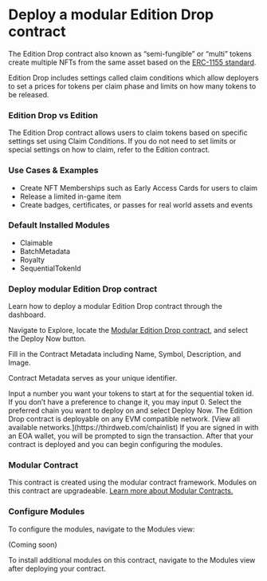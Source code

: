 
# Deploy a modular Edition Drop contract

The Edition Drop contract also known as “semi-fungible” or “multi” tokens create multiple NFTs from the same asset based on the [ERC-1155 standard](https://eips.ethereum.org/EIPS/eip-1155). 

Edition Drop includes settings called claim conditions which allow deployers to set a prices for tokens per claim phase and limits on how many tokens to be released. 

<ContractDeployCard contractName="Modular Edition Drop" href="https://thirdweb.com/thirdweb.eth/ERC1155CoreInitializable?module=eyJwdWJsaXNoZXIiOiJkZXBsb3llci50aGlyZHdlYi5ldGgiLCJtb2R1bGVJZCI6IkNsYWltYWJsZUVSQzExNTUifQ%3D%3D&module=eyJwdWJsaXNoZXIiOiJkZXBsb3llci50aGlyZHdlYi5ldGgiLCJtb2R1bGVJZCI6IkJhdGNoTWV0YWRhdGFFUkMxMTU1In0%3D&module=eyJwdWJsaXNoZXIiOiJkZXBsb3llci50aGlyZHdlYi5ldGgiLCJtb2R1bGVJZCI6IlJveWFsdHlFUkMxMTU1In0%3D&module=eyJwdWJsaXNoZXIiOiJkZXBsb3llci50aGlyZHdlYi5ldGgiLCJtb2R1bGVJZCI6IlNlcXVlbnRpYWxUb2tlbklkRVJDMTE1NSJ9&displayName=Modular+Edition+Drop" />


### Edition Drop vs Edition

The Edition Drop contract allows users to claim tokens based on specific settings set using Claim Conditions. If you do not need to set limits or special settings on how to claim, refer to the Edition contract.

### Use Cases & Examples

- Create NFT Memberships such as Early Access Cards for users to claim
- Release a limited in-game item
- Create badges, certificates, or passes for real world assets and events

### Default Installed Modules

- Claimable
- BatchMetadata
- Royalty
- SequentialTokenId

### Deploy modular Edition Drop contract

Learn how to deploy a modular Edition Drop contract through the dashboard. 

<Steps>

<Step title="Locate Contract">

Navigate to Explore, locate the [Modular Edition Drop contract](https://thirdweb.com/thirdweb.eth/ERC1155CoreInitializable?module=eyJwdWJsaXNoZXIiOiJkZXBsb3llci50aGlyZHdlYi5ldGgiLCJtb2R1bGVJZCI6Ik1pbnRhYmxlRVJDMTE1NSJ9&module=eyJwdWJsaXNoZXIiOiJkZXBsb3llci50aGlyZHdlYi5ldGgiLCJtb2R1bGVJZCI6IkJhdGNoTWV0YWRhdGFFUkMxMTU1In0%3D&module=eyJwdWJsaXNoZXIiOiJkZXBsb3llci50aGlyZHdlYi5ldGgiLCJtb2R1bGVJZCI6IlRyYW5zZmVyYWJsZUVSQzExNTUifQ%3D%3D&module=eyJwdWJsaXNoZXIiOiJkZXBsb3llci50aGlyZHdlYi5ldGgiLCJtb2R1bGVJZCI6IlNlcXVlbnRpYWxUb2tlbklkRVJDMTE1NSJ9&displayName=Modular+Edition), and select the Deploy Now button.

<DocImage src={editionDropStep1} alt="Screenshot Edition Drop contract" />

</Step>

<Step title="Configure Contract Metadata">
Fill in the Contract Metadata including Name, Symbol, Description, and Image. 

Contract Metadata serves as your unique identifier.

<DocImage src={editionDropStep2} alt="Screenshot of Edition Drop configure metadata" />

</Step>


<Step title="Configure Sequential Token Id">
Input a number you want your tokens to start at for the sequential token id. If you don’t have a preference to change it, you may input 0. 

<DocImage src={editionDropStep3} alt="Screenshot of Edition Drop configure sequential token id" />

</Step>

<Step title="Select Chain">
Select the preferred chain you want to deploy on and select Deploy Now.

<DocImage src={editionDropStep4} alt="Screenshot of Edition Drop select chain" />

<Callout variant="info" title="Any EVM Compatible">
	The Edition Drop contract is deployable on any EVM compatible network. [View all available networks.](https://thirdweb.com/chainlist) 
</Callout>
If you are signed in with an EOA wallet, you will be prompted to sign the transaction. After that your contract is deployed and you can begin configuring the modules. 
</Step>

</Steps>

### Modular Contract

This contract is created using the modular contract framework. Modules on this contract are upgradeable. [Learn more about Modular Contracts.](https://portal.thirdweb.com/contracts/modular-contracts/overview)

### Configure Modules

To configure the modules, navigate to the Modules view:

(Coming soon)

<Callout variant='info' title="Install Modules">
	To install additional modules on this contract, navigate to the Modules view after deploying your contract. 
</Callout>